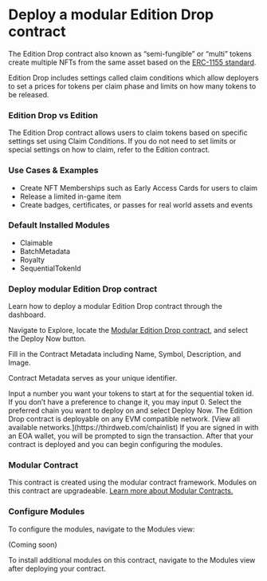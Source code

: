 
# Deploy a modular Edition Drop contract

The Edition Drop contract also known as “semi-fungible” or “multi” tokens create multiple NFTs from the same asset based on the [ERC-1155 standard](https://eips.ethereum.org/EIPS/eip-1155). 

Edition Drop includes settings called claim conditions which allow deployers to set a prices for tokens per claim phase and limits on how many tokens to be released. 

<ContractDeployCard contractName="Modular Edition Drop" href="https://thirdweb.com/thirdweb.eth/ERC1155CoreInitializable?module=eyJwdWJsaXNoZXIiOiJkZXBsb3llci50aGlyZHdlYi5ldGgiLCJtb2R1bGVJZCI6IkNsYWltYWJsZUVSQzExNTUifQ%3D%3D&module=eyJwdWJsaXNoZXIiOiJkZXBsb3llci50aGlyZHdlYi5ldGgiLCJtb2R1bGVJZCI6IkJhdGNoTWV0YWRhdGFFUkMxMTU1In0%3D&module=eyJwdWJsaXNoZXIiOiJkZXBsb3llci50aGlyZHdlYi5ldGgiLCJtb2R1bGVJZCI6IlJveWFsdHlFUkMxMTU1In0%3D&module=eyJwdWJsaXNoZXIiOiJkZXBsb3llci50aGlyZHdlYi5ldGgiLCJtb2R1bGVJZCI6IlNlcXVlbnRpYWxUb2tlbklkRVJDMTE1NSJ9&displayName=Modular+Edition+Drop" />


### Edition Drop vs Edition

The Edition Drop contract allows users to claim tokens based on specific settings set using Claim Conditions. If you do not need to set limits or special settings on how to claim, refer to the Edition contract.

### Use Cases & Examples

- Create NFT Memberships such as Early Access Cards for users to claim
- Release a limited in-game item
- Create badges, certificates, or passes for real world assets and events

### Default Installed Modules

- Claimable
- BatchMetadata
- Royalty
- SequentialTokenId

### Deploy modular Edition Drop contract

Learn how to deploy a modular Edition Drop contract through the dashboard. 

<Steps>

<Step title="Locate Contract">

Navigate to Explore, locate the [Modular Edition Drop contract](https://thirdweb.com/thirdweb.eth/ERC1155CoreInitializable?module=eyJwdWJsaXNoZXIiOiJkZXBsb3llci50aGlyZHdlYi5ldGgiLCJtb2R1bGVJZCI6Ik1pbnRhYmxlRVJDMTE1NSJ9&module=eyJwdWJsaXNoZXIiOiJkZXBsb3llci50aGlyZHdlYi5ldGgiLCJtb2R1bGVJZCI6IkJhdGNoTWV0YWRhdGFFUkMxMTU1In0%3D&module=eyJwdWJsaXNoZXIiOiJkZXBsb3llci50aGlyZHdlYi5ldGgiLCJtb2R1bGVJZCI6IlRyYW5zZmVyYWJsZUVSQzExNTUifQ%3D%3D&module=eyJwdWJsaXNoZXIiOiJkZXBsb3llci50aGlyZHdlYi5ldGgiLCJtb2R1bGVJZCI6IlNlcXVlbnRpYWxUb2tlbklkRVJDMTE1NSJ9&displayName=Modular+Edition), and select the Deploy Now button.

<DocImage src={editionDropStep1} alt="Screenshot Edition Drop contract" />

</Step>

<Step title="Configure Contract Metadata">
Fill in the Contract Metadata including Name, Symbol, Description, and Image. 

Contract Metadata serves as your unique identifier.

<DocImage src={editionDropStep2} alt="Screenshot of Edition Drop configure metadata" />

</Step>


<Step title="Configure Sequential Token Id">
Input a number you want your tokens to start at for the sequential token id. If you don’t have a preference to change it, you may input 0. 

<DocImage src={editionDropStep3} alt="Screenshot of Edition Drop configure sequential token id" />

</Step>

<Step title="Select Chain">
Select the preferred chain you want to deploy on and select Deploy Now.

<DocImage src={editionDropStep4} alt="Screenshot of Edition Drop select chain" />

<Callout variant="info" title="Any EVM Compatible">
	The Edition Drop contract is deployable on any EVM compatible network. [View all available networks.](https://thirdweb.com/chainlist) 
</Callout>
If you are signed in with an EOA wallet, you will be prompted to sign the transaction. After that your contract is deployed and you can begin configuring the modules. 
</Step>

</Steps>

### Modular Contract

This contract is created using the modular contract framework. Modules on this contract are upgradeable. [Learn more about Modular Contracts.](https://portal.thirdweb.com/contracts/modular-contracts/overview)

### Configure Modules

To configure the modules, navigate to the Modules view:

(Coming soon)

<Callout variant='info' title="Install Modules">
	To install additional modules on this contract, navigate to the Modules view after deploying your contract. 
</Callout>